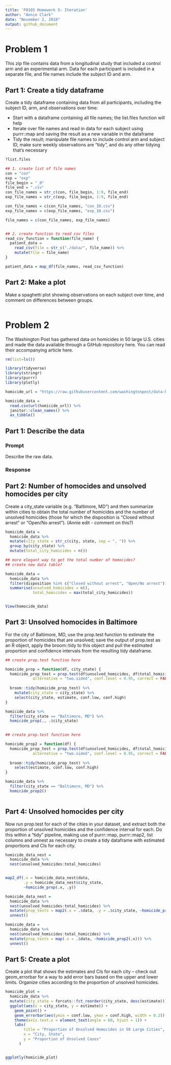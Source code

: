 ```yaml
---
title: 'P8105 Homework 5: Iteration'
author: "Annie Clark"
date: "November 2, 2018"
output: github_document
---
```



# Problem 1
This zip file contains data from a longitudinal study that included a control 
arm and an experimental arm. Data for each participant is included in a 
separate file, and file names include the subject ID and arm.

## Part 1: Create a tidy dataframe

Create a tidy dataframe containing data from all participants, including the 
subject ID, arm, and observations over time:

* Start with a dataframe containing all file names; the list.files function will 
help
* Iterate over file names and read in data for each subject using purrr::map 
and saving the result as a new variable in the dataframe
* Tidy the result; manipulate file names to include control arm and subject ID, 
make sure weekly observations are “tidy”, and do any other tidying that’s 
necessary

```r

?list.files

## 1. create list of file names
con = "con"
exp = "exp"
file_begin = "_0"
file_end = ".csv"
con_file_names = str_c(con, file_begin, 1:9, file_end)
exp_file_names = str_c(exp, file_begin, 1:9, file_end)

con_file_names = c(con_file_names, "con_10.csv")
exp_file_names = c(exp_file_names, "exp_10.csv")

file_names = c(con_file_names, exp_file_names)


## 2. create function to read csv files
read_csv_function = function(file_name) {
  patient_data = 
    read_csv(file = str_c("./data/", file_name)) %>% 
    mutate(file = file_name)
}

patient_data = map_df(file_names, read_csv_function)

```


## Part 2: Make a plot

Make a spaghetti plot showing observations on each subject over time, and 
comment on differences between groups.

```r

```


# Problem 2
The Washington Post has gathered data on homicides in 50 large U.S. cities and 
made the data available through a GitHub repository here. You can read their 
accompanying article here.


```r
rm(list=ls())

library(tidyverse)
library(stringr)
library(purrr)
library(plotly)

```


```r
homicide_url = "https://raw.githubusercontent.com/washingtonpost/data-homicides/master/homicide-data.csv"

homicide_data = 
  read.csv(url(homicide_url)) %>% 
  janitor::clean_names() %>% 
  as_tibble()
```


## Part 1: Describe the data

### Prompt
Describe the raw data. 

### Response



## Part 2: Number of homocides and unsolved homocides per city

Create a city_state variable (e.g. “Baltimore, MD”) and then summarize within 
cities to obtain the total number of homicides and the number of unsolved 
homicides (those for which the disposition is “Closed without arrest” or 
“Open/No arrest”). (Annie edit - comment on this?)

```r
homicide_data =
  homicide_data %>% 
  mutate(city_state = str_c(city, state, sep = ", ")) %>% 
  group_by(city_state) %>% 
  mutate(total_city_homicides = n())

## more elegant way to get the total number of homocides? 
## create new data table?

homicide_data = 
  homicide_data %>% 
  filter(disposition %in% c("Closed without arrest", "Open/No arrest")) %>% 
  summarise(unsolved_homicides = n(),
            total_homicides = max(total_city_homicides))


View(homocide_data)

```


## Part 3: Unsolved homocides in Baltimore

For the city of Baltimore, MD, use the prop.test function to estimate the 
proportion of homicides that are unsolved; save the output of prop.test as an 
R object, apply the broom::tidy to this object and pull the estimated proportion 
and confidence intervals from the resulting tidy dataframe.




```r

## create prop.test function here

homicide_prop = function(df, city_state) {
  homicide_prop_test = prop.test(df$unsolved_homicides, df$total_homicides, 
            alternative = "two.sided", conf.level = 0.95, correct = FALSE)
  
  broom::tidy(homicide_prop_test) %>% 
    mutate(city_state = city_state) %>% 
    select(city_state, estimate, conf.low, conf.high)
}

homicide_data %>% 
  filter(city_state == "Baltimore, MD") %>% 
  homicide_prop(., .$city_state)
  
```

```r

## create prop.test function here

homicide_prop2 = function(df) {
  homicide_prop_test = prop.test(df$unsolved_homicides, df$total_homicides, 
            alternative = "two.sided", conf.level = 0.95, correct = FALSE)
  
  broom::tidy(homicide_prop_test) %>% 
    select(estimate, conf.low, conf.high)
}

homicide_data %>% 
  filter(city_state == "Baltimore, MD") %>% 
  homicide_prop2()
  
```



## Part 4: Unsolved homocides per city

Now run prop.test for each of the cities in your dataset, and extract both the 
proportion of unsolved homicides and the confidence interval for each. Do this 
within a “tidy” pipeline, making use of purrr::map, purrr::map2, list columns 
and  unnest as necessary to create a tidy dataframe with estimated proportions 
and CIs for each city.


```r
homicide_data_nest = 
  homicide_data %>% 
  nest(unsolved_homicides:total_homicides)


map2_df(.x = homicide_data_nest$data, 
        .y = homicide_data_nest$city_state, 
        ~homicide_prop(.x, .y))
```


```r
homicide_data_nest = 
  homicide_data %>% 
  nest(unsolved_homicides:total_homicides) %>% 
  mutate(prop_tests = map2(.x = .$data, .y = .$city_state, ~homicide_prop(.x, .y))) %>% 
  unnest()
```


```r
homicide_data = 
  homicide_data %>% 
  nest(unsolved_homicides:total_homicides) %>% 
  mutate(prop_tests = map(.x = .$data, ~homicide_prop2(.x))) %>% 
  unnest()
```

## Part 5: Create a plot

Create a plot that shows the estimates and CIs for each city – check out 
geom_errorbar for a way to add error bars based on the upper and lower limits. 
Organize cities according to the proportion of unsolved homicides.


```r
homicide_plot =
  homicide_data %>% 
  mutate(city_state = forcats::fct_reorder(city_state, desc(estimate))) %>%
  ggplot(aes(x = city_state, y = estimate)) + 
    geom_point() +
    geom_errorbar(aes(ymin = conf.low, ymax = conf.high, width = 0.2)) + 
    theme(axis.text.x = element_text(angle = 60, hjust = 1)) + 
    labs(
        title = "Proportion of Unsolved Homocides in 50 Large Cities",
        x = "City, State",
        y = "Proportion of Unsolved Cases"
      )


ggplotly(homicide_plot)

```

